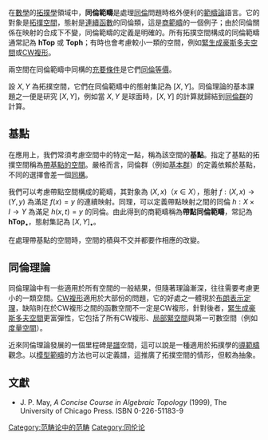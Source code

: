 在[[數學|數學]]的[[拓撲學|拓撲學]]領域中，'''同倫範疇'''是處理[[同倫|同倫]]問題時格外便利的[[範疇論|範疇論]]語言。它的對象是[[拓撲空間|拓撲空間]]，態射是[[連續映射|連續函數]]的同倫類，這是[[商範疇|商範疇]]的一個例子；由於同倫關係在映射的合成下不變，同倫範疇的定義是明確的。所有拓撲空間構成的同倫範疇通常記為 <math>\mathbf{hTop}</math> 或 <math>\mathbf{Toph}</math>；有時也會考慮較小一類的空間，例如[[緊生成豪斯多夫空間|緊生成豪斯多夫空間]]或[[CW複形|CW複形]]。

兩空間在同倫範疇中同構的[[充要條件|充要條件]]是它們[[同倫等價|同倫等價]]。

設 <math>X, Y</math> 為拓撲空間，它們在同倫範疇中的態射集記為 <math>[X, Y]</math>。同倫理論的基本課題之一便是研究 <math>[X,Y]</math>，例如當 <math>X, Y</math> 是球面時，<math>[X,Y]</math> 的計算就歸結到[[同倫群|同倫群]]的計算。

==基點==
在應用上，我們常須考慮空間中的特定一點，稱為該空間的'''基點'''。指定了基點的拓撲空間稱為[[帶基點的空間|帶基點的空間]]。嚴格而言，同倫群（例如[[基本群|基本群]]）的定義依賴於基點，不同的選擇會差一個[[同構|同構]]。

我們可以考慮帶點空間構成的範疇，其對象為 <math>(X,x)</math>（<math>x \in X</math>），態射 <math>f: (X,x) \to (Y,y)</math> 為滿足 <math>f(x)=y</math> 的連續映射。同理，可以定義帶點映射之間的同倫 <math>h: X \times I \to Y</math> 為滿足 <math>h(x,t) = y</math> 的同倫。由此得到的商範疇稱為'''帶點同倫範疇'''，常記為 <math>\mathbf{hTop}_\bullet</math>，態射集記為 <math>[X,Y]_\bullet</math>。

在處理帶基點的空間時，空間的積與不交并都要作相應的改變。

==同倫理論==
同倫理論中有一些適用於所有空間的一般結果，但隨著理論漸深，往往需要考慮更小的一類空間。[[CW複形|CW複形]]適用於大部份的問題，它的好處之一體現於[[布朗表示定理|布朗表示定理]]，缺陷則在於CW複形之間的函數空間不一定是CW複形，針對後者，[[緊生成豪斯多夫空間|緊生成豪斯多夫空間]]更富彈性，它包括了所有CW複形、[[局部緊空間|局部緊空間]]與第一可數空間（例如[[度量空間|度量空間]]）。

近來同倫理論發展的一個里程碑是[[譜_(同倫理論)|譜]]空間，這可以說是一種適用於拓撲學的[[導範疇|導範疇]]觀念。以[[模型範疇|模型範疇]]的方法也可以定義譜，這推廣了拓撲空間的情形，但較為抽象。

==文獻==
* J. P. May, ''A Concise Course in Algebraic Topology'' (1999), The University of Chicago Press. ISBN 0-226-51183-9

[[Category:范畴论中的范畴|Category:范畴论中的范畴]]
[[Category:同伦论|Category:同伦论]]